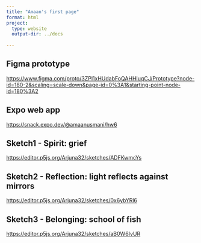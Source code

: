 ```yaml
---
title: "Amaan's first page"
format: html
project:
  type: website
  output-dir: ../docs
  
---
```


## Figma prototype
<https://www.figma.com/proto/3ZPl1xHUdabFoQAHHIuqCJ/Prototype?node-id=180-2&scaling=scale-down&page-id=0%3A1&starting-point-node-id=180%3A2>{.figma}

## Expo web app
<https://snack.expo.dev/@amaanusmani/hw6>{.expo}

## Sketch1 - Spirit: grief
<https://editor.p5js.org/Arjuna32/sketches/ADFKwmcYs>{.sketch1}

## Sketch2 - Reflection: light reflects against mirrors
<https://editor.p5js.org/Arjuna32/sketches/0x6ybYRl6>{.sketch2}

## Sketch3 - Belonging: school of fish
<https://editor.p5js.org/Arjuna32/sketches/aB0W6IvUR>{.sketch3}